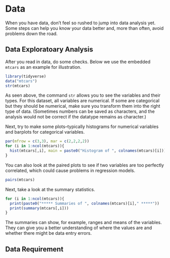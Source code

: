 # Data  

When you have data, don't feel so rushed to jump into data analysis yet. Some steps can help you know your data better and, more than often, avoid problems down the road. 

## Data Exploratoary Analysis  

After you read in data, do some checks. Below we use the embedded `mtcars` as an example for illustration.    

```r
library(tidyverse)
data("mtcars")
str(mtcars)
```

As seen above, the command `str` allows you to see the variables and their types. For this dataset, all variables are numerical. If some are categorical but they should be numerical, make sure you transform them into the right type of data. (Sometimes numbers can be saved as characters, and the analysis would not be correct if the datatype remains as character.) 

Next, try to make some plots--typically histograms for numerical variables and barplots for categorical variables.  

```r
par(mfrow = c(3,3), mar = c(2,2,2,2))
for (i in 1:ncol(mtcars)){
  hist(mtcars[,i], main = paste0("Histogram of ", colnames(mtcars)[i]))
}
```

You can also look at the paired plots to see if two variables are too perfectly correlated, which could cause problems in regression models.  

```r
pairs(mtcars)
```


Next, take a look at the summary statistics.  

```r
for (i in 1:ncol(mtcars)){
  print(paste0("***** Summaries of ", colnames(mtcars)[i]," *****"))
  print(summary(mtcars[,i]))
}
```

The summaries can show, for example, ranges and means of the variables. They can give you a better understanding of where the values are and whether there might be data entry errors.  



## Data Requirement  
